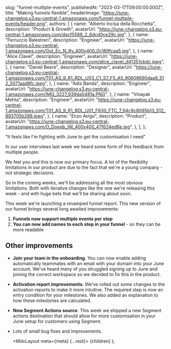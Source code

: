 
  slug: "funnel-multiple-events",
  publishedAt: "2023-03-17T09:00:00.000Z",
  title: "Making funnels flexible",
  headerImage:
    "https://june-changelog.s3.eu-central-1.amazonaws.com/funnel-multiple-events/header.png",
  authors: [
    {
      name: "Alberto Incisa della Rocchetta",
      description: "Product & Growth",
      avatarUrl: "https://june-changelog.s3.eu-central-1.amazonaws.com/dscf5588_2_6dcd0ce29c.jpg",
    },
    {
      name: "Ferruccio Balestreri",
      description: "Engineer",
      avatarUrl:
        "https://june-changelog.s3.eu-central-1.amazonaws.com/Gut_Ec_N_Ky_400x400_0c189fcaa5.jpg",
    },
    {
      name: "Alice Clavel",
      description: "Engineer",
      avatarUrl:
        "https://june-changelog.s3.eu-central-1.amazonaws.com/alice_clavel_d41351cbdc.jpeg",
    },
    {
      name: "Daniel Beere",
      description: "Designer",
      avatarUrl:
        "https://june-changelog.s3.eu-central-1.amazonaws.com/T01_AS_9_R1_RDL_U03_C1_S7_F5_A5_90609690daa6_512_5071aad8fc.jpeg",
    },
    {
      name: "Adis Banda",
      description: "Engineer",
      avatarUrl: "https://june-changelog.s3.eu-central-1.amazonaws.com/IMG_3227_939da5481a.PNG",
    },
    {
      name: "Vinayak Mehta",
      description: "Engineer",
      avatarUrl:
        "https://june-changelog.s3.eu-central-1.amazonaws.com/T01_AS_9_R1_RDL_U01_F830_FTC_7_94c9c8095b13_512_893705b288.jpeg",
    },
    {
      name: "Enzo Avigo",
      description: "Product",
      avatarUrl:
        "https://june-changelog.s3.eu-central-1.amazonaws.com/O_Doeqb_IW_400x400_47f624ed6e.jpg",
    },
  ],
};

"It feels like I'm fighting with June to get the customisation I need"

In our user interviews last week we heard some form of this feedback from multiple people.

We feel you and this is now our primary focus. A lot of the flexibility limitations in our product are due to the fact that we're a young company - not strategic decisions.

So in the coming weeks, we'll be addressing all the most obvious limitations. Both with iterative changes like the one we're releasing this week - and with huge bets that we'll be sharing about soon.

This week we're launching a revamped funnel report. This new version of our funnel brings several long awaited improvements:

1. **Funnels now support multiple events per step**
2. **You can now add names to each step in your funnel** - so they can be more readable

## Other improvements

- **Join your team in the onboarding**. You can now enable adding automatically teammates with an email with your domain into your June account. We've heard many of you struggled signing up to June and joining the correct workspace so we decided to fix this in the product.
- **Activation report improvements**. We've rolled out some changes to the activation reports to make it more intuitive. The required step is now an entry condition for your milestones. We also added an explanation to how these milestones are calculated.
- **New Segment Actions source**. This week we shipped a new Segment actions destination that should allow for more customisation in your June setup for customers using Segment.
- Lots of small bug fixes and improvements.

  <MdxLayout meta={meta} {...rest}>
    {children}
  </MdxLayout>
);
